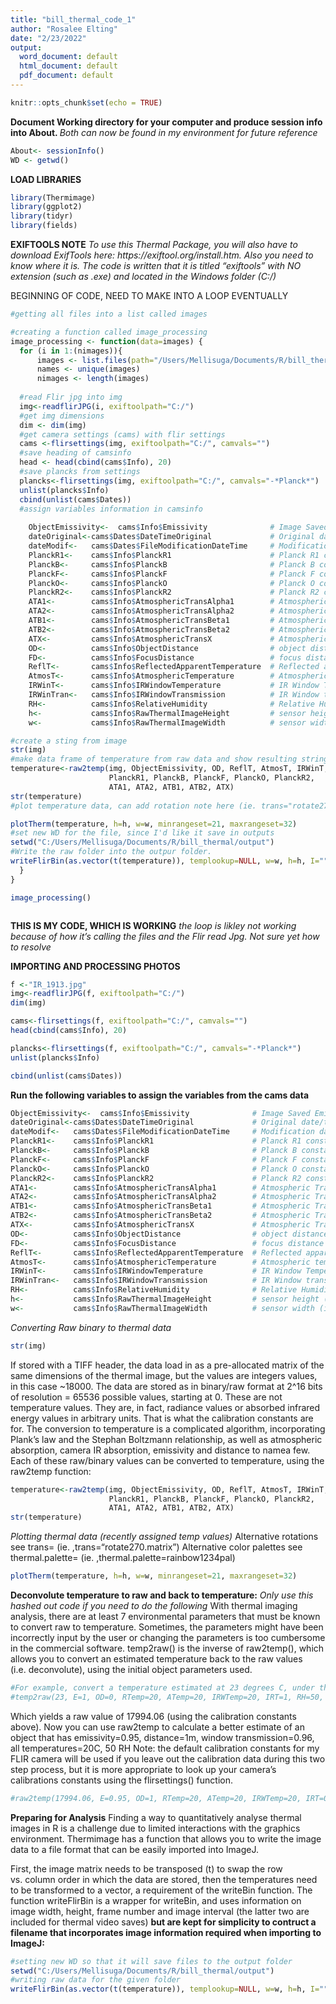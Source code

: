 ```yaml
---
title: "bill_thermal_code_1"
author: "Rosalee Elting"
date: "2/23/2022"
output:
  word_document: default
  html_document: default
  pdf_document: default
---
```


```r
knitr::opts_chunk$set(echo = TRUE)
```
**Document Working directory for your computer and produce session info into About. **
*Both can now be found in my environment for future reference*
```r
About<- sessionInfo()
WD <- getwd()
```

**LOAD LIBRARIES** 
```r
library(Thermimage)
library(ggplot2)
library(tidyr)
library(fields)
```

**EXIFTOOLS NOTE**
*To use this Thermal Package, you will also have to download ExifTools here: https://exiftool.org/install.htm. Also you need to know where it is. The code is written that it is titled "exiftools" with NO extension (such as .exe) and located in the Windows folder (C:/)*

BEGINNING OF CODE, NEED TO MAKE INTO A LOOP EVENTUALLY 


```r
#getting all files into a list called images 

#creating a function called image_processing
image_processing <- function(data=images) {
  for (i in 1:(nimages)){
      images <- list.files(path="/Users/Mellisuga/Documents/R/bill_thermal/input", pattern= "*.jpg")
      names <- unique(images)
      nimages <- length(images)
   
  #read Flir jpg into img
  img<-readflirJPG(i, exiftoolpath="C:/")
  #get img dimensions
  dim <- dim(img)
  #get camera settings (cams) with flir settings
  cams <-flirsettings(img, exiftoolpath="C:/", camvals="")
  #save heading of camsinfo
  head <- head(cbind(cams$Info), 20)
  #save plancks from settings 
  plancks<-flirsettings(img, exiftoolpath="C:/", camvals="-*Planck*")
  unlist(plancks$Info)
  cbind(unlist(cams$Dates))
  #assign variables information in camsinfo
  
    ObjectEmissivity<-  cams$Info$Emissivity              # Image Saved Emissivity - should be ~0.95 or 0.96
    dateOriginal<-cams$Dates$DateTimeOriginal             # Original date/time extracted from file
    dateModif<-   cams$Dates$FileModificationDateTime     # Modification date/time extracted from file
    PlanckR1<-    cams$Info$PlanckR1                      # Planck R1 constant for camera  
    PlanckB<-     cams$Info$PlanckB                       # Planck B constant for camera  
    PlanckF<-     cams$Info$PlanckF                       # Planck F constant for camera
    PlanckO<-     cams$Info$PlanckO                       # Planck O constant for camera
    PlanckR2<-    cams$Info$PlanckR2                      # Planck R2 constant for camera
    ATA1<-        cams$Info$AtmosphericTransAlpha1        # Atmospheric Transmittance Alpha 1
    ATA2<-        cams$Info$AtmosphericTransAlpha2        # Atmospheric Transmittance Alpha 2
    ATB1<-        cams$Info$AtmosphericTransBeta1         # Atmospheric Transmittance Beta 1
    ATB2<-        cams$Info$AtmosphericTransBeta2         # Atmospheric Transmittance Beta 2
    ATX<-         cams$Info$AtmosphericTransX             # Atmospheric Transmittance X
    OD<-          cams$Info$ObjectDistance                # object distance in metres
    FD<-          cams$Info$FocusDistance                 # focus distance in metres
    ReflT<-       cams$Info$ReflectedApparentTemperature  # Reflected apparent temperature
    AtmosT<-      cams$Info$AtmosphericTemperature        # Atmospheric temperature
    IRWinT<-      cams$Info$IRWindowTemperature           # IR Window Temperature
    IRWinTran<-   cams$Info$IRWindowTransmission          # IR Window transparency
    RH<-          cams$Info$RelativeHumidity              # Relative Humidity
    h<-           cams$Info$RawThermalImageHeight         # sensor height (i.e. image height)
    w<-           cams$Info$RawThermalImageWidth          # sensor width (i.e. image width)

#create a sting from image 
str(img)
#make data frame of temperature from raw data and show resulting string
temperature<-raw2temp(img, ObjectEmissivity, OD, ReflT, AtmosT, IRWinT, IRWinTran, RH,
                      PlanckR1, PlanckB, PlanckF, PlanckO, PlanckR2, 
                      ATA1, ATA2, ATB1, ATB2, ATX)
str(temperature)
#plot temperature data, can add rotation note here (ie. trans="rotate270.matrix") or the color palette (ie.thermal.palette=rainbowpal)

plotTherm(temperature, h=h, w=w, minrangeset=21, maxrangeset=32)
#set new WD for the file, since I'd like it save in outputs
setwd("C:/Users/Mellisuga/Documents/R/bill_thermal/output")
#Write the raw folder into the outpur folder.
writeFlirBin(as.vector(t(temperature)), templookup=NULL, w=w, h=h, I="", rootname=cams$Info$FileName)
  } 
}

image_processing()
```

```r

```

**THIS IS MY CODE, WHICH IS WORKING**
*the loop is likley not working because of how it's calling the files and the Flir read Jpg. Not sure yet how to resolve* 


**IMPORTING AND PROCESSING PHOTOS**


```r
f <-"IR_1913.jpg"
img<-readflirJPG(f, exiftoolpath="C:/")
dim(img)
```

```r
cams<-flirsettings(f, exiftoolpath="C:/", camvals="")
head(cbind(cams$Info), 20)
```

```r
plancks<-flirsettings(f, exiftoolpath="C:/", camvals="-*Planck*")
unlist(plancks$Info)
```

```r
cbind(unlist(cams$Dates))
```

**Run the following variables to assign the variables from the cams data**
```r
ObjectEmissivity<-  cams$Info$Emissivity              # Image Saved Emissivity - should be ~0.95 or 0.96
dateOriginal<-cams$Dates$DateTimeOriginal             # Original date/time extracted from file
dateModif<-   cams$Dates$FileModificationDateTime     # Modification date/time extracted from file
PlanckR1<-    cams$Info$PlanckR1                      # Planck R1 constant for camera  
PlanckB<-     cams$Info$PlanckB                       # Planck B constant for camera  
PlanckF<-     cams$Info$PlanckF                       # Planck F constant for camera
PlanckO<-     cams$Info$PlanckO                       # Planck O constant for camera
PlanckR2<-    cams$Info$PlanckR2                      # Planck R2 constant for camera
ATA1<-        cams$Info$AtmosphericTransAlpha1        # Atmospheric Transmittance Alpha 1
ATA2<-        cams$Info$AtmosphericTransAlpha2        # Atmospheric Transmittance Alpha 2
ATB1<-        cams$Info$AtmosphericTransBeta1         # Atmospheric Transmittance Beta 1
ATB2<-        cams$Info$AtmosphericTransBeta2         # Atmospheric Transmittance Beta 2
ATX<-         cams$Info$AtmosphericTransX             # Atmospheric Transmittance X
OD<-          cams$Info$ObjectDistance                # object distance in metres
FD<-          cams$Info$FocusDistance                 # focus distance in metres
ReflT<-       cams$Info$ReflectedApparentTemperature  # Reflected apparent temperature
AtmosT<-      cams$Info$AtmosphericTemperature        # Atmospheric temperature
IRWinT<-      cams$Info$IRWindowTemperature           # IR Window Temperature
IRWinTran<-   cams$Info$IRWindowTransmission          # IR Window transparency
RH<-          cams$Info$RelativeHumidity              # Relative Humidity
h<-           cams$Info$RawThermalImageHeight         # sensor height (i.e. image height)
w<-           cams$Info$RawThermalImageWidth          # sensor width (i.e. image width)

```


*Converting Raw binary to thermal data*

```r
str(img)
```
If stored with a TIFF header, the data load in as a pre-allocated matrix of the same dimensions of the thermal image, but the values are integers values, in this case ~18000. The data are stored as in binary/raw format at 2^16 bits of resolution = 65536 possible values, starting at 0. These are not temperature values. They are, in fact, radiance values or absorbed infrared energy values in arbitrary units. That is what the calibration constants are for. The conversion to temperature is a complicated algorithm, incorporating Plank’s law and the Stephan Boltzmann relationship, as well as atmospheric absorption, camera IR absorption, emissivity and distance to namea few. Each of these raw/binary values can be converted to temperature, using the raw2temp function:
```r
temperature<-raw2temp(img, ObjectEmissivity, OD, ReflT, AtmosT, IRWinT, IRWinTran, RH,
                      PlanckR1, PlanckB, PlanckF, PlanckO, PlanckR2, 
                      ATA1, ATA2, ATB1, ATB2, ATX)
str(temperature)      
```
*Plotting thermal data (recently assigned temp values)*
Alternative rotations see trans= (ie. ,trans="rotate270.matrix")
Alternative color palettes see thermal.palette= (ie. ,thermal.palette=rainbow1234pal)
```r
plotTherm(temperature, h=h, w=w, minrangeset=21, maxrangeset=32)

```
**Deconvolute temperature to raw and back to temperature:**
*Only use this hashed out code if you need to do the following*
With thermal imaging analysis, there are at least 7 environmental parameters that must be known to convert raw to temperature. Sometimes, the parameters might have been incorrectly input by the user or changing the parameters is too cumbersome in the commercial software. temp2raw() is the inverse of raw2temp(), which allows you to convert an estimated temperature back to the raw values (i.e. deconvolute), using the initial object parameters used.
```r
#For example, convert a temperature estimated at 23 degrees C, under the default blackbody conditions:
#temp2raw(23, E=1, OD=0, RTemp=20, ATemp=20, IRWTemp=20, IRT=1, RH=50, PR1=21106.77, PB=1501, PF=1, PO=-7340, PR2=0.012545258)
```
Which yields a raw value of 17994.06 (using the calibration constants above). Now you can use raw2temp to calculate a better estimate of an object that has emissivity=0.95, distance=1m, window transmission=0.96, all temperatures=20C, 50 RH
Note: the default calibration constants for my FLIR camera will be used if you leave out the calibration data during this two step process, but it is more appropriate to look up your camera’s calibrations constants using the flirsettings() function.

```r
#raw2temp(17994.06, E=0.95, OD=1, RTemp=20, ATemp=20, IRWTemp=20, IRT=0.96, RH=50, PR1=21106.77, PB=1501, PF=1, PO=-7340, PR2=0.012545258)
```
**Preparing for Analysis**
Finding a way to quantitatively analyse thermal images in R is a challenge due to limited interactions with the graphics environment. Thermimage has a function that allows you to write the image data to a file format that can be easily imported into ImageJ.

First, the image matrix needs to be transposed (t) to swap the row vs. column order in which the data are stored, then the temperatures need to be transformed to a vector, a requirement of the writeBin function. The function writeFlirBin is a wrapper for writeBin, and uses information on image width, height, frame number and image interval (the latter two are included for thermal video saves) **but are kept for simplicity to contruct a filename that incorporates image information required when importing to ImageJ:**

```r
#setting new WD so that it will save files to the output folder
setwd("C:/Users/Mellisuga/Documents/R/bill_thermal/output")
#writing raw data for the given folder
writeFlirBin(as.vector(t(temperature)), templookup=NULL, w=w, h=h, I="", rootname=cams$Info$FileName)
```


